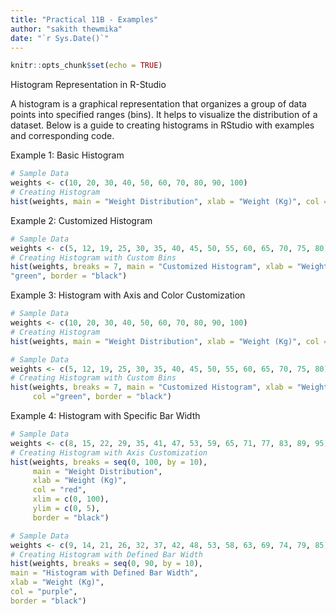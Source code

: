 ```yaml
---
title: "Practical 11B - Examples"
author: "sakith thewmika"
date: "`r Sys.Date()`"
---
```


```r
knitr::opts_chunk$set(echo = TRUE)
```
Histogram Representation in R-Studio

A histogram is a graphical representation that organizes a group of data points into specified
ranges (bins). It helps to visualize the distribution of a dataset. Below is a guide to creating
histograms in RStudio with examples and corresponding code.

Example 1: Basic Histogram
```r
# Sample Data
weights <- c(10, 20, 30, 40, 50, 60, 70, 80, 90, 100)
# Creating Histogram
hist(weights, main = "Weight Distribution", xlab = "Weight (Kg)", col = "blue")

```

Example 2: Customized Histogram
```r
# Sample Data
weights <- c(5, 12, 19, 25, 30, 35, 40, 45, 50, 55, 60, 65, 70, 75, 80)
# Creating Histogram with Custom Bins
hist(weights, breaks = 7, main = "Customized Histogram", xlab = "Weight (Kg)", col =
"green", border = "black")
```

Example 3: Histogram with Axis and Color Customization
```r
# Sample Data
weights <- c(10, 20, 30, 40, 50, 60, 70, 80, 90, 100)
# Creating Histogram
hist(weights, main = "Weight Distribution", xlab = "Weight (Kg)", col = "blue")
```
```r
# Sample Data
weights <- c(5, 12, 19, 25, 30, 35, 40, 45, 50, 55, 60, 65, 70, 75, 80)
# Creating Histogram with Custom Bins
hist(weights, breaks = 7, main = "Customized Histogram", xlab = "Weight (Kg)", 
     col ="green", border = "black")
```

Example 4: Histogram with Specific Bar Width
```r
# Sample Data
weights <- c(8, 15, 22, 29, 35, 41, 47, 53, 59, 65, 71, 77, 83, 89, 95)
# Creating Histogram with Axis Customization
hist(weights, breaks = seq(0, 100, by = 10),
     main = "Weight Distribution",
     xlab = "Weight (Kg)",
     col = "red",
     xlim = c(0, 100),
     ylim = c(0, 5),
     border = "black")
```
```r
# Sample Data
weights <- c(9, 14, 21, 26, 32, 37, 42, 48, 53, 58, 63, 69, 74, 79, 85)
# Creating Histogram with Defined Bar Width
hist(weights, breaks = seq(0, 90, by = 10),
main = "Histogram with Defined Bar Width",
xlab = "Weight (Kg)",
col = "purple",
border = "black")
```
